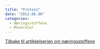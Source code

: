 ```yaml
---
title: "Protein"
date: "2013.06.06"
categories: 
  - Næringsstoffene
  - Mineraler
---
```


[Tilbake til artikkelserien om næringsstoffene](../../naeringsstoffer.html)

